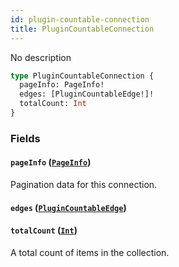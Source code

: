 ```yaml
---
id: plugin-countable-connection
title: PluginCountableConnection
---
```



No description

```graphql
type PluginCountableConnection {
  pageInfo: PageInfo!
  edges: [PluginCountableEdge!]!
  totalCount: Int
}
```


### Fields

#### `pageInfo` ([`PageInfo`](../../../developer/api-reference/objects/page-info))

Pagination data for this connection.


#### `edges` ([`PluginCountableEdge`](../../../developer/api-reference/objects/plugin-countable-edge))




#### `totalCount` ([`Int`](../../../developer/api-reference/scalars/int))

A total count of items in the collection.




